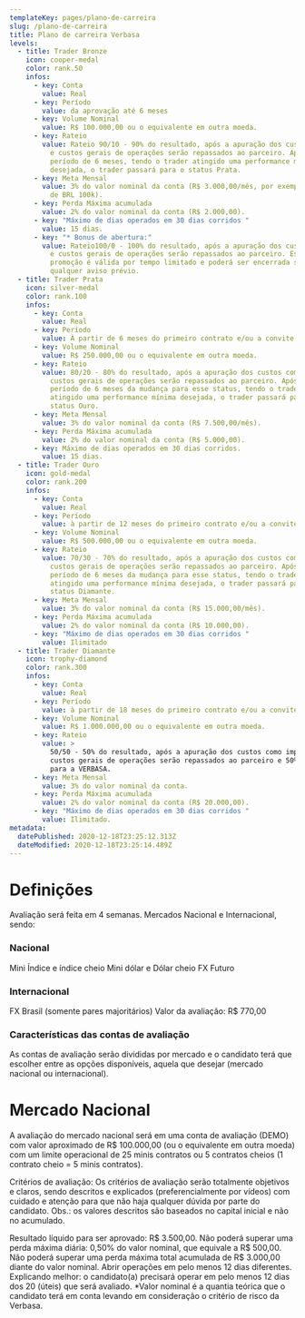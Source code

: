 ```yaml
---
templateKey: pages/plano-de-carreira
slug: /plano-de-carreira
title: Plano de carreira Verbasa
levels:
  - title: Trader Bronze
    icon: cooper-medal
    color: rank.50
    infos:
      - key: Conta
        value: Real
      - key: Período
        value: da aprovação até 6 meses
      - key: Volume Nominal
        value: R$ 100.000,00 ou o equivalente em outra moeda.
      - key: Rateio
        value: Rateio 90/10 - 90% do resultado, após a apuração dos custos como impostos
          e custos gerais de operações serão repassados ao parceiro. Após o
          período de 6 meses, tendo o trader atingido uma performance mínima
          desejada, o trader passará para o status Prata.
      - key: Meta Mensal
        value: 3% do valor nominal da conta (R$ 3.000,00/mês, por exemplo para uma conta
          de BRL 100k).
      - key: Perda Máxima acumulada
        value: 2% do valor nominal da conta (R$ 2.000,00).
      - key: "Máximo de dias operados em 30 dias corridos "
        value: 15 dias.
      - key: "* Bonus de abertura:"
        value: Rateio100/0 - 100% do resultado, após a apuração dos custos como impostos
          e custos gerais de operações serão repassados ao parceiro. Essa
          promoção é válida por tempo limitado e poderá ser encerrada sem
          qualquer aviso prévio.
  - title: Trader Prata
    icon: silver-medal
    color: rank.100
    infos:
      - key: Conta
        value: Real
      - key: Período
        value: À partir de 6 meses do primeiro contrato e/ou a convite da Verbasa.
      - key: Volume Nominal
        value: R$ 250.000,00 ou o equivalente em outra moeda.
      - key: Rateio
        value: 80/20 - 80% do resultado, após a apuração dos custos como impostos e
          custos gerais de operações serão repassados ao parceiro. Após o
          período de 6 meses da mudança para esse status, tendo o trader
          atingido uma performance mínima desejada, o trader passará para o
          status Ouro.
      - key: Meta Mensal
        value: 3% do valor nominal da conta (R$ 7.500,00/mês).
      - key: Perda Máxima acumulada
        value: 2% do valor nominal da conta (R$ 5.000,00).
      - key: Máximo de dias operados em 30 dias corridos.
        value: 15 dias.
  - title: Trader Ouro
    icon: gold-medal
    color: rank.200
    infos:
      - key: Conta
        value: Real
      - key: Período
        value: à partir de 12 meses do primeiro contrato e/ou a convite da Verbasa.
      - key: Volume Nominal
        value: R$ 500.000,00 ou o equivalente em outra moeda.
      - key: Rateio
        value: 70/30 - 70% do resultado, após a apuração dos custos como impostos e
          custos gerais de operações serão repassados ao parceiro. Após o
          período de 6 meses da mudança para esse status, tendo o trader
          atingido uma performance mínima desejada, o trader passará para o
          status Diamante.
      - key: Meta Mensal
        value: 3% do valor nominal da conta (R$ 15.000,00/mês).
      - key: Perda Máxima acumulada
        value: 2% do valor nominal da conta (R$ 10.000,00).
      - key: "Máximo de dias operados em 30 dias corridos "
        value: Ilimitado
  - title: Trader Diamante
    icon: trophy-diamond
    color: rank.300
    infos:
      - key: Conta
        value: Real
      - key: Período
        value: à partir de 18 meses do primeiro contrato e/ou a convite da Verbasa
      - key: Volume Nominal
        value: R$ 1.000.000,00 ou o equivalente em outra moeda.
      - key: Rateio
        value: >
          50/50 - 50% do resultado, após a apuração dos custos como impostos e
          custos gerais de operações serão repassados ao parceiro e 50% retido
          para a VERBASA.
      - key: Meta Mensal
        value: 3% do valor nominal da conta.
      - key: Perda Máxima acumulada
        value: 2% do valor nominal da conta (R$ 20.000,00).
      - key: "Máximo de dias operados em 30 dias corridos "
        value: Ilimitado.
metadata:
  datePublished: 2020-12-18T23:25:12.313Z
  dateModified: 2020-12-18T23:25:14.489Z
---
```

# Definições

Avaliação será feita em 4 semanas. Mercados Nacional e Internacional, sendo:

### Nacional

Mini Índice e índice cheio
Mini dólar e Dólar cheio
FX Futuro

### Internacional

FX Brasil (somente pares majoritários)
Valor da avaliação: R$ 770,00

### Características das contas de avaliação

As contas de avaliação serão divididas por mercado e o candidato terá que escolher entre as opções disponíveis, aquela que desejar (mercado nacional ou internacional).

# Mercado Nacional

A avaliação do mercado nacional será em uma conta de avaliação (DEMO) com valor aproximado de R$ 100.000,00 (ou o equivalente em outra moeda) com um limite operacional de 25 minis contratos ou 5 contratos cheios (1 contrato cheio = 5 minis contratos).

Critérios de avaliação: Os critérios de avaliação serão totalmente objetivos e claros, sendo descritos e explicados (preferencialmente por vídeos) com cuidado e atenção para que não haja qualquer dúvida por parte do candidato. Obs.: os valores descritos são baseados no capital inicial e não no acumulado.

Resultado líquido para ser aprovado: R$ 3.500,00.
Não poderá superar uma perda máxima diária: 0,50% do valor nominal, que equivale a R$ 500,00.
Não poderá superar uma perda máxima total acumulada de R$ 3.000,00 diante do valor nominal.
Abrir operações em pelo menos 12 dias diferentes. Explicando melhor: o candidato(a) precisará operar em pelo menos 12 dias dos 20 (úteis) que será avaliado.
*Valor nominal é a quantia teórica que o candidato terá em conta levando em consideração o critério de risco da Verbasa.